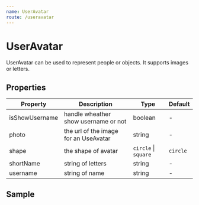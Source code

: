 ```yaml
---
name: UserAvatar
route: /useravatar
---
```



# UserAvatar

UserAvatar can be used to represent people or objects. It supports images or letters.
## Properties

| Property | Description | Type | Default |
| -------- | ----------- | ---- | ------- |
| isShowUsername | handle wheather show username or not | boolean | - |
| photo | the url of the image for an UseAvatar | string | - |
| shape | the shape of avatar | `circle` \| `square` | `circle` |
| shortName | string of letters | string | - |
| username | string of name | string | - |

## Sample
<Playground>
    <UserAvatar isShowUsername={true} username='Ratana Keo' shortName='RK'/>
</Playground>